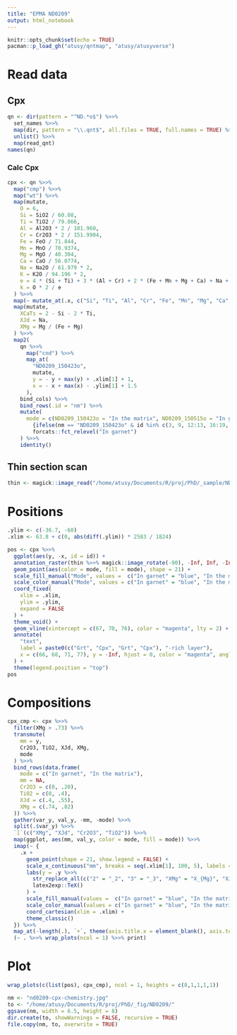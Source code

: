 ```yaml
---
title: "EPMA ND0209"
output: html_notebook
---
```


```r
knitr::opts_chunk$set(echo = TRUE)
pacman::p_load_gh("atusy/qntmap", "atusy/atusyverse")
```

# Read data

## Cpx

```r
qn <- dir(pattern = "^ND.*o$") %>>%
  set_names %>>%
  map(dir, pattern = "\\.qnt$", all.files = TRUE, full.names = TRUE) %>>%
  unlist() %>>%
  map(read_qnt)
names(qn)
```

### Calc Cpx

```r
cpx <- qn %>>%
  map("cmp") %>>%
  map("wt") %>>%
  map(mutate,
    O = 6,
    Si = SiO2 / 60.08,
    Ti = TiO2 / 79.866,
    Al = Al2O3 * 2 / 101.960,
    Cr = Cr2O3 * 2 / 151.9904,
    Fe = FeO / 71.844,
    Mn = MnO / 70.9374,
    Mg = MgO / 40.304,
    Ca = CaO / 56.0774,
    Na = Na2O / 61.979 * 2,
    K = K2O / 94.196 * 2,
    e = 4 * (Si + Ti) + 3 * (Al + Cr) + 2 * (Fe + Mn + Mg + Ca) + Na + K,
    k = O * 2 / e
  ) %>>%
  map(~ mutate_at(.x, c("Si", "Ti", "Al", "Cr", "Fe", "Mn", "Mg", "Ca", "Na", "K"), `*`, e2 = .x$k)) %>>%
  map(mutate,
    XCaTs = 2 - Si - 2 * Ti,
    XJd = Na,
    XMg = Mg / (Fe + Mg)
  ) %>>%
  map2(
    qn %>>%
      map("cnd") %>>%
      map_at(
        "ND0209_150423o", 
        mutate,
        y = - y + max(y) + .xlim[1] + 1,
        x = - x + max(x) - .ylim[1] + 1.5
      ), 
    bind_cols) %>>%
    bind_rows(.id = "nm") %>>%
    mutate(
      mode = c(ND0209_150423o = "In the matrix", ND0209_150515o = "In garnet")[nm] %>>%
        {ifelse(nm == "ND0209_150423o" & id %in% c(3, 9, 12:13, 16:19, 30:39), "In garnet", .)} %>>%
        forcats::fct_relevel("In garnet")
    ) %>>%
    identity()
```


## Thin section scan

```r
thin <- magick::image_read("/home/atusy/Documents/R/proj/PhD/_sample/ND0209/ND0209.jpg")
```


# Positions

```r
.ylim <- c(-36.7, -60)
.xlim <- 63.8 + c(0, abs(diff(.ylim)) * 2583 / 1824)

pos <- cpx %>>%
  ggplot(aes(y, -x, id = id)) +
  annotation_raster(thin %>>% magick::image_rotate(-90), -Inf, Inf, -Inf, Inf) +
  geom_point(aes(color = mode, fill = mode), shape = 21) +
  scale_fill_manual("Mode", values =  c("In garnet" = "blue", "In the matrix" = "white")) +
  scale_color_manual("Mode", values = c("In garnet" = "blue", "In the matrix" = "blue")) +
  coord_fixed(
    xlim = .xlim,
    ylim = .ylim,
    expand = FALSE
  ) +
  theme_void() +
  geom_vline(xintercept = c(67, 70, 76), color = "magenta", lty = 2) +
  annotate(
    "text", 
    label = paste0(c("Grt", "Cpx", "Grt", "Cpx"), "-rich layer"),
    x = c(66, 68, 71, 77), y = -Inf, hjust = 0, color = "magenta", angle = 90
  ) +
  theme(legend.position = "top")
pos
```

# Compositions

```r
cpx_cmp <- cpx %>>%
  filter(XMg > .73) %>>%
  transmute(
    mm = y,
    Cr2O3, TiO2, XJd, XMg,
    mode
  ) %>>%
  bind_rows(data.frame(
    mode = c("In garnet", "In the matrix"),
    mm = NA,
    Cr2O3 = c(0, .20),
    TiO2 = c(0, .4),
    XJd = c(.4, .55),
    XMg = c(.74, .82)
  )) %>>%
  gather(var_y, val_y, -mm, -mode) %>>%
  split(.$var_y) %>>%
  `[`(c("XMg", "XJd", "Cr2O3", "TiO2")) %>>%
  map(ggplot, aes(mm, val_y, color = mode, fill = mode)) %>>%
  imap(~ {
    .x +
      geom_point(shape = 21, show.legend = FALSE) +
      scale_x_continuous("mm", breaks = seq(.xlim[1], 100, 5), labels = function(x) x - .xlim[[1]], expand = c(0, 0)) +
      labs(y = .y %>>%
        str_replace_all(c("2" = "_2", "3" = "_3", "XMg" = "X_{Mg}", "XJd" = "X_{Jd}")) %>>%
        latex2exp::TeX()
      ) +
      scale_fill_manual(values =  c("In garnet" = "blue", "In the matrix" = "white")) +
      scale_color_manual(values = c("In garnet" = "blue", "In the matrix" = "blue")) +
      coord_cartesian(xlim = .xlim) +
      theme_classic()
  }) %>>%
  map_at(-length(.), `+`, theme(axis.title.x = element_blank(), axis.text.x = element_blank())) %>>%
  (~ . %>>% wrap_plots(ncol = 1) %>>% print)
```

# Plot

```r
wrap_plots(c(list(pos), cpx_cmp), ncol = 1, heights = c(8,1,1,1,1))
```

```r
nm <- "nd0209-cpx-chemistry.jpg"
to <- "/home/atusy/Documents/R/proj/PhD/_fig/ND0209/"
ggsave(nm, width = 6.5, height = 8)
dir.create(to, showWarnings = FALSE, recursive = TRUE)
file.copy(nm, to, overwrite = TRUE)
```

